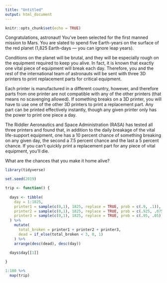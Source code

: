 ---
title: "Untitled"
output: html_document
---

```{r setup, include=FALSE}
knitr::opts_chunk$set(echo = TRUE)
```

Congratulations, astronaut! You’ve been selected for the first manned mission to Mars. You are slated to spend five Earth-years on the surface of the red planet (1,825 Earth-days — you can ignore leap years).

Conditions on the planet will be brutal, and they will be especially rough on the equipment required to keep you alive. In fact, it is known that exactly one vital piece of equipment will break each day. Therefore, you and the rest of the international team of astronauts will be sent with three 3D printers to print replacement parts for critical equipment.

Each printer is manufactured in a different country, however, and therefore parts from one printer are not compatible with any of the other printers (that means no scavenging allowed). If something breaks on a 3D printer, you will have to use one of the other 3D printers to print a replacement part. Any part can be printed effectively instantly, though any given printer only has the power to print one piece a day.

The Riddler Aeronautics and Space Administration (RASA) has tested all three printers and found that, in addition to the daily breakage of the vital life-support equipment, one has a 10 percent chance of something breaking on any given day, the second a 7.5 percent chance and the last a 5 percent chance. If you can’t quickly print a replacement part for any piece of vital equipment, you’ll die.

What are the chances that you make it home alive?

```{r}

library(tidyverse)

set.seed(2019)

trip <- function() {
  
  days <- tibble(
    day = 1:1825,
    printer1 = sample(c(0,1), 1825, replace = TRUE, prob = c(.9, .1)),
    printer2 = sample(c(0,1), 1825, replace = TRUE, prob = c(.925, .075)),
    printer3 = sample(c(0,1), 1825, replace = TRUE, prob = c(.95, .05))
  ) %>% 
    mutate(
      total_broken = printer1 + printer2 + printer3,
      dead = if_else(total_broken < 3, 0, 1)
    ) %>% 
    arrange(desc(dead), desc(day))
  
  days$day[[1]]

}

1:100 %>% 
  map(trip)



```

